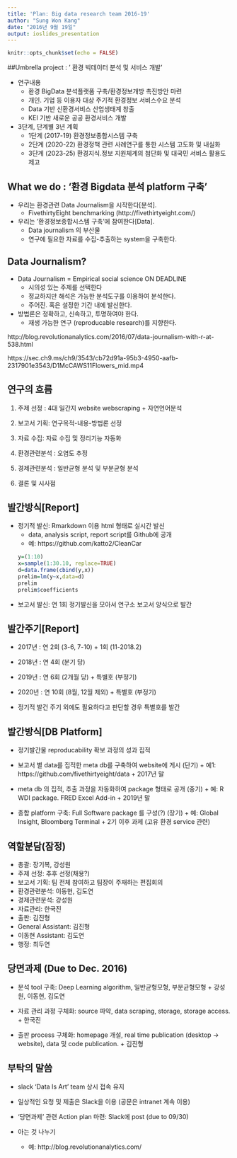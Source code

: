 ```yaml
---
title: 'Plan: Big data research team 2016-19'
author: "Sung Won Kang"
date: "2016년 9월 19일"
output: ioslides_presentation
---
```


```r
knitr::opts_chunk$set(echo = FALSE)
```

##Umbrella project : ' 환경 빅데이터 분석 및 서비스 개발'

- 연구내용
    + 환경 BigData 분석플랫폼 구축/환경정보개방 촉진방안 마련
    + 개인. 기업 등 이용자 대상 주기적 환경정보 서비스수요 분석
    + Data 기반 신환경서비스 산업생태계 창출
    + KEI 기반 새로운 공공 환경서비스 개발
- 3단계, 단계별 3년 계획
    + 1단계 (2017-19) 환경정보종합시스템 구축
    + 2단계 (2020-22) 환경정책 관련 사례연구를 통한 시스템 고도화 및 내실화
    + 3단계 (2023-25) 환경지식.정보 지원체계의 첨단화 및 대국민 서비스 활용도 제고


## What we do : '환경 Bigdata 분석 platform 구축'

- 우리는 환경관련  Data Journalism을 시작한다[분석].
    + FivethirtyEight benchmarking (http://fivethirtyeight.com/)

    
- 우리는 '환경정보종합시스템 구축'에 참여한다[Data].
    + Data journalism 의 부산물
    + 연구에 필요한 자료를 수집-추출하는 system을 구축한다.
    
## Data Journalism?
- Data Journalism = Empirical social science ON DEADLINE
    + 시의성 있는 주제를 선택한다
    + 정교하지만 해석은 가능한 분석도구를 이용하여 분석한다.
    + 주어진. 혹은 설정한 기간 내에 발신한다.
- 방법론은 정확하고, 신속하고, 투명하여야 한다.
    + 재생 가능한 연구 (reproducable research)를 지향한다.


http://blog.revolutionanalytics.com/2016/07/data-journalism-with-r-at-538.html

https://sec.ch9.ms/ch9/3543/cb72d91a-95b3-4950-aafb-2317901e3543/D1McCAWS11Flowers_mid.mp4


## 연구의 흐름
1. 주제 선정 : 4대 일간지 website webscraping + 자연언어분석

2. 보고서 기획: 연구목적-내용-방법론 선정 

3. 자료 수집: 자료 수집 및 정리기능 자동화

4. 환경관련분석 : 오염도 추정 

5. 경제관련분석 : 일반균형 분석 및 부분균형 분석

6. 결론 및 시사점

## 발간방식[Report]
- 정기적 발신: Rmarkdown 이용 html 형태로 실시간 발신
    + data, analysis script, report script를 Github에 공개
    + 예: https://github.com/katto2/CleanCar
```r
y=(1:10)
x=sample(1:30.10, replace=TRUE)
d=data.frame(cbind(y,x))
prelim=lm(y~x,data=d)
prelim
prelim$coefficients
```

- 보고서 발신: 연 1회 정기발신을 모아서 연구소 보고서 양식으로 발간

## 발간주기[Report]
- 2017년 : 연 2회 (3-6, 7-10) + 1회 (11-2018.2)

- 2018년 : 연 4회 (분기 당) 

- 2019년 : 연 6회 (2개월 당) + 특별호 (부정기)

- 2020년 : 연 10회 (8월, 12월 제외) + 특별호 (부정기)

- 정기적 발건 주기 외에도 필요하다고 판단할 경우 특별호를 발간

## 발간방식[DB Platform]

- 정기발간물 reproducability 확보 과정의 성과 집적
    
- 보고서 별 data를 집적한 meta db를 구축하여 website에 게시 (단기)
      + 예1: https://github.com/fivethirtyeight/data
      + 2017년 말

- meta db 의 집적, 추출 과정을 자동화하여 package 형태로 공개 (중기)
      + 예: R WDI package. FRED Excel Add-in
      + 2019년 말

- 종합 platform 구축: Full Software package 를 구성(?) (장기)
      + 예: Global Insight, Bloomberg Terminal
      + 2기 이후 과제 (고유 환경 service 관련)


## 역할분담(잠정)
- 총괄: 장기복, 강성원
- 주제 선정: 추후 선정(채용?)
- 보고서 기획:  팀 전체 참여하고 팀장이 주재하는 편집회의
- 환경관련분석: 이동현, 김도연
- 경제관련분석: 강성원
- 자료관리: 한국진
- 출판: 김진형
- General Assistant: 김진형
- 이동현 Assistant: 김도연
- 행정: 최두연

## 당면과제 (Due to Dec. 2016)

- 분석 tool 구축: Deep Learning algorithm, 일반균형모형, 부분균형모형 
      + 강성원, 이동현, 김도연

- 자료 관리 과정 구체화: source 파악, data scraping, storage, storage access.
      + 한국진

- 출판 process 구체화: homepage 개설, real time publication (desktop -> website), data  및 code publication. 
      + 김진형

## 부탁의 말씀

- slack 'Data Is Art' team 상시 접속 유지

- 일상적인 요청 및 제출은 Slack을 이용 (공문은 intranet 계속 이용)

- '당면과제' 관련 Action plan 마련: Slack에 post (due to 09/30)

- 아는 것 나누기
    + 예: http://blog.revolutionanalytics.com/